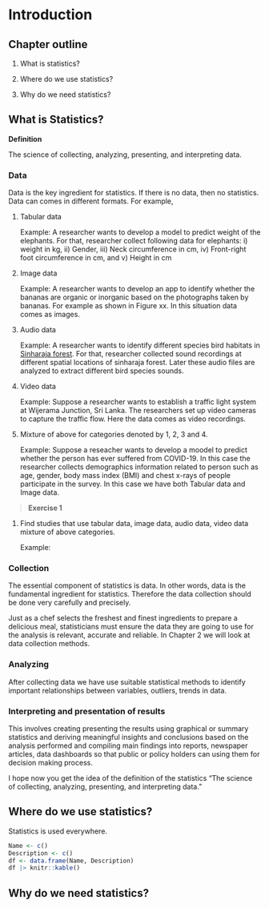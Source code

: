 # Introduction

## Chapter outline

1. What is statistics?

2. Where do we use statistics?

3. Why do we need statistics?



## What is Statistics?

**Definition**

The science of collecting, analyzing, presenting, and interpreting data.





### Data

Data is the key ingredient for statistics. If there is no data, then no statistics. Data can comes in different formats. For example,

1. Tabular data

    Example: A researcher wants to develop a model to predict weight of the elephants. For that, researcher collect following data for elephants: i) weight in kg, ii) Gender, iii) Neck circumference in cm, iv) Front-right foot circumference in cm, and v) Height in cm

2. Image data

    Example: A researcher wants to develop an app to identify whether the bananas are organic or inorganic based on the photographs taken by bananas. For example as shown in Figure xx. In this situation data comes as images.

3. Audio data

    Example: A researcher wants to identify different species bird habitats in [Sinharaja forest](https://whc.unesco.org/en/list/405/). For that, researcher collected sound recordings at different spatial locations of sinharaja forest. Later these audio files are analyzed to extract different bird species sounds.
  
  
4. Video data

    Example: Suppose a researcher wants to establish a traffic light system at Wijerama Junction, Sri Lanka. The  researchers set up video cameras to capture the traffic flow. Here the data comes as video recordings. 

5. Mixture of above for categories denoted by 1, 2, 3 and 4.

    Example: Suppose a reseacher wants to develop a moodel to predict whether the person has ever suffered from COVID-19. In this case the researcher collects demographics information related to person such as age, gender, body mass index (BMI) and chest x-rays of people participate in the survey. In this case we have both Tabular data and Image data.
    
> **Exercise 1**

1. Find studies that use tabular data, image data, audio data, video data mixture of above categories.

    Example:


    
    

### Collection

The essential component of statistics is data. In other words, data is the fundamental ingredient for statistics. Therefore the data collection should be done very carefully and precisely.

Just as a chef selects the freshest and finest ingredients to prepare a  delicious meal, statisticians must ensure the data they are going to use for the analysis is relevant, accurate and reliable. In Chapter 2 we will look at data collection methods.


### Analyzing

After collecting data we have use suitable statistical methods to identify important relationships between variables, outliers, trends in data.

### Interpreting and presentation of results

This involves creating presenting the results using graphical or summary statistics and deriving meaningful insights and conclusions based on the analysis performed and compiling main findings into reports, newspaper articles, data dashboards so that public or policy holders can using them for decision making process.


I hope now you get the idea of the definition of the statistics "The science of collecting, analyzing, presenting, and interpreting data."


## Where do we use statistics?

Statistics is used everywhere. 

```r
Name <- c()
Description <- c()
df <- data.frame(Name, Description)
df |> knitr::kable()
```

##  Why do we need statistics?
